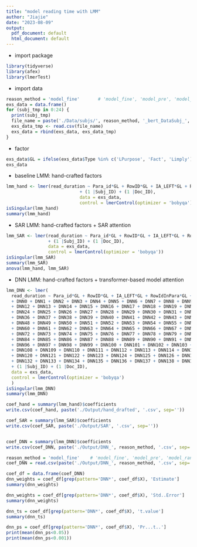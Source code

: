 ---
title: "model reading time with LMM"
author: "Jiajie"
date: "2023-08-09"
output:
  pdf_document: default
  html_document: default
---

-   import package

```{r}
library(tidyverse)
library(afex)
library(lmerTest)

```

-   import data

```{r}
reason_method = 'model_fine'       # 'model_fine', 'model_pre', 'model_random'
exs_data = data.frame()
for (subj_tmp in 0:24) {
  print(subj_tmp)
  file_name = paste('./Data/subjs/', reason_method, '_bert_DataSubj_', subj_tmp, '.csv', sep='')
  exs_data_tmp <- read.csv(file_name)
  exs_data = rbind(exs_data, exs_data_tmp)
}
```

-   factor

```{r}
exs_data$GL = ifelse(exs_data$Type %in% c('LPurpose', 'Fact', 'Limply'), 0, 1)
exs_data
```

-   baseline LMM: hand-crafted factors

```{r}
lmm_hand <- lmer(read_duration ~ Para_id*GL + RowID*GL + IA_LEFT*GL + RowIdInPara*GL + WordFreq*GL + Word_len*GL + Surprisal*GL + Rationale*GL 
                            + (1 |Subj_ID) + (1 |Doc_ID), 
                            data = exs_data, 
                            control = lmerControl(optimizer = 'bobyqa'))
isSingular(lmm_hand)
summary(lmm_hand)
```

-   SAR LMM: hand-crafted factors + SAR attention

```{r}
lmm_SAR <- lmer(read_duration ~ Para_id*GL + RowID*GL + IA_LEFT*GL + RowIdInPara*GL + WordFreq*GL + Word_len*GL + Surprisal*GL + Rationale*GL + SAR_Atten
                + (1 |Subj_ID) + (1 |Doc_ID), 
                data = exs_data, 
                control = lmerControl(optimizer = 'bobyqa'))
isSingular(lmm_SAR)
summary(lmm_SAR)
anova(lmm_hand, lmm_SAR)
```

-   DNN LMM: hand-crafted factors + transformer-based model attention

```{r}
lmm_DNN <- lmer(
  read_duration ~ Para_id*GL + RowID*GL + IA_LEFT*GL + RowIdInPara*GL + WordFreq*GL + Word_len*GL + Surprisal*GL + Rationale*GL
  + DNN0 + DNN1 + DNN2 + DNN3 + DNN4 + DNN5 + DNN6 + DNN7 + DNN8 + DNN9 + DNN10 + DNN11 
  + DNN12 + DNN13 + DNN14 + DNN15 + DNN16 + DNN17 + DNN18 + DNN19 + DNN20 + DNN21 + DNN22 + DNN23
  + DNN24 + DNN25 + DNN26 + DNN27 + DNN28 + DNN29 + DNN30 + DNN31 + DNN32 + DNN33 + DNN34 + DNN35
  + DNN36 + DNN37 + DNN38 + DNN39 + DNN40 + DNN41 + DNN42 + DNN43 + DNN44 + DNN45 + DNN46 + DNN47
  + DNN48 + DNN49 + DNN50 + DNN51 + DNN52 + DNN53 + DNN54 + DNN55 + DNN56 + DNN57 + DNN58 + DNN59
  + DNN60 + DNN61 + DNN62 + DNN63 + DNN64 + DNN65 + DNN66 + DNN67 + DNN68 + DNN69 + DNN70 + DNN71
  + DNN72 + DNN73 + DNN74 + DNN75 + DNN76 + DNN77 + DNN78 + DNN79 + DNN80 + DNN81 + DNN82 + DNN83
  + DNN84 + DNN85 + DNN86 + DNN87 + DNN88 + DNN89 + DNN90 + DNN91 + DNN92 + DNN93 + DNN94 + DNN95
  + DNN96 + DNN97 + DNN98 + DNN99 + DNN100 + DNN101 + DNN102 + DNN103 + DNN104 + DNN105 + DNN106 + DNN107 
  + DNN108 + DNN109 + DNN110 + DNN111 + DNN112 + DNN113 + DNN114 + DNN115 + DNN116 + DNN117 + DNN118 + DNN119
  + DNN120 + DNN121 + DNN122 + DNN123 + DNN124 + DNN125 + DNN126 + DNN127 + DNN128 + DNN129 + DNN130 + DNN131
  + DNN132 + DNN133 + DNN134 + DNN135 + DNN136 + DNN137 + DNN138 + DNN139 + DNN140 + DNN141 + DNN142 + DNN143
  + (1 |Subj_ID) + (1 |Doc_ID), 
  data = exs_data, 
  control = lmerControl(optimizer = 'bobyqa')
  )
isSingular(lmm_DNN)
summary(lmm_DNN)
```

```{r}
coef_hand = summary(lmm_hand)$coefficients
write.csv(coef_hand, paste('./Output/hand_drafted', '.csv', sep=''))

coef_SAR = summary(lmm_SAR)$coefficients
write.csv(coef_SAR, paste('./Output/SAR', '.csv', sep=''))


coef_DNN = summary(lmm_DNN)$coefficients
write.csv(coef_DNN, paste('./Output/DNN_', reason_method, '.csv', sep=''))
```

```{r}
reason_method = 'model_fine'    # 'model_fine', 'model_pre', 'model_random'
coef_DNN = read.csv(paste('./Output/DNN_', reason_method, '.csv', sep=''))

coef_df = data.frame(coef_DNN)
dnn_weights = coef_df[grep(pattern='DNN*', coef_df$X), 'Estimate']
summary(dnn_weights)

dnn_weights = coef_df[grep(pattern='DNN*', coef_df$X), 'Std..Error']
summary(dnn_weights)

dnn_ts = coef_df[grep(pattern='DNN*', coef_df$X), 't.value']
summary(dnn_ts)

dnn_ps = coef_df[grep(pattern='DNN*', coef_df$X), 'Pr...t..']
print(mean(dnn_ps<0.05))
print(mean(dnn_ps<0.001))
```
